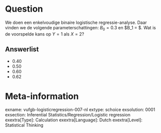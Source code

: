 Question
========
We doen een enkelvoudige binaire logistische regressie-analyse. Daar vinden we de volgende parameterschattingen: $B_0 = 0.3$ en $B_1 = $. Wat is de voorspelde kans op $Y = 1$ als $X = 2$?

Answerlist
----------
* 0.40
* 0.50
* 0.60
* 0.62

Meta-information
================
exname: vufgb-logisticregression-007-nl
extype: schoice
exsolution: 0001
exsection: Inferential Statistics/Regression/Logistic regression
exextra[Type]: Calculation
exextra[Language]: Dutch
exextra[Level]: Statistical Thinking